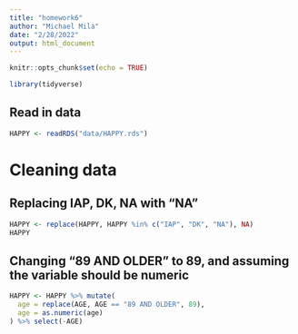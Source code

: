 ```yaml
---
title: "homework6"
author: "Michael Mila"
date: "2/28/2022"
output: html_document
---
```


```r
knitr::opts_chunk$set(echo = TRUE)
```

```r
library(tidyverse)
```

## Read in data
```r
HAPPY <- readRDS("data/HAPPY.rds")
```

# Cleaning data

## Replacing IAP, DK, NA with "NA"
```r
HAPPY <- replace(HAPPY, HAPPY %in% c("IAP", "DK", "NA"), NA)
HAPPY
```

## Changing "89 AND OLDER" to 89, and assuming the variable should be numeric
```r
HAPPY <- HAPPY %>% mutate(
  age = replace(AGE, AGE == "89 AND OLDER", 89),
  age = as.numeric(age)
) %>% select(-AGE)
```